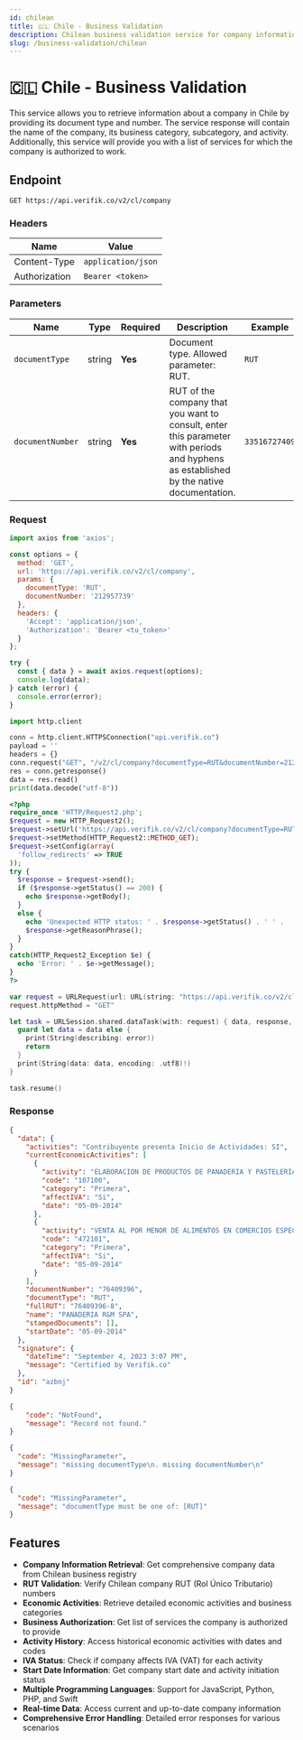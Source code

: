 ```yaml
---
id: chilean
title: 🇨🇱 Chile - Business Validation
description: Chilean business validation service for company information retrieval
slug: /business-validation/chilean
---
```



# 🇨🇱 Chile - Business Validation

This service allows you to retrieve information about a company in Chile by providing its document type and number. The service response will contain the name of the company, its business category, subcategory, and activity. Additionally, this service will provide you with a list of services for which the company is authorized to work.

## Endpoint

```
GET https://api.verifik.co/v2/cl/company
```

### Headers

| Name          | Value              |
| ------------- | ------------------ |
| Content-Type  | `application/json` |
| Authorization | `Bearer <token>`   |

### Parameters

| Name | Type | Required | Description | Example |
| ---- | ---- | -------- | ----------- | ------- |
| `documentType` | string | **Yes** | Document type. Allowed parameter: RUT. | `RUT` |
| `documentNumber` | string | **Yes** | RUT of the company that you want to consult, enter this parameter with periods and hyphens as established by the native documentation. | `33516727409` |

### Request

<Tabs>
  <TabItem value="javascript" label="JavaScript">

```javascript
import axios from 'axios';

const options = {
  method: 'GET',
  url: 'https://api.verifik.co/v2/cl/company',
  params: {
    documentType: 'RUT',
    documentNumber: '212957739'
  },
  headers: {
    'Accept': 'application/json',
    'Authorization': 'Bearer <tu_token>'
  }
};

try {
  const { data } = await axios.request(options);
  console.log(data);
} catch (error) {
  console.error(error);
}
```

  </TabItem>
  <TabItem value="python" label="Python">

```python
import http.client

conn = http.client.HTTPSConnection("api.verifik.co")
payload = ''
headers = {}
conn.request("GET", "/v2/cl/company?documentType=RUT&documentNumber=212957739", payload, headers)
res = conn.getresponse()
data = res.read()
print(data.decode("utf-8"))
```

  </TabItem>
  <TabItem value="php" label="PHP">

```php
<?php
require_once 'HTTP/Request2.php';
$request = new HTTP_Request2();
$request->setUrl('https://api.verifik.co/v2/cl/company?documentType=RUT&documentNumber=212957739');
$request->setMethod(HTTP_Request2::METHOD_GET);
$request->setConfig(array(
  'follow_redirects' => TRUE
));
try {
  $response = $request->send();
  if ($response->getStatus() == 200) {
    echo $response->getBody();
  }
  else {
    echo 'Unexpected HTTP status: ' . $response->getStatus() . ' ' .
    $response->getReasonPhrase();
  }
}
catch(HTTP_Request2_Exception $e) {
  echo 'Error: ' . $e->getMessage();
}
?>
```

  </TabItem>
  <TabItem value="swift" label="Swift">

```swift
var request = URLRequest(url: URL(string: "https://api.verifik.co/v2/cl/company?documentType=RUT&documentNumber=212957739")!,timeoutInterval: Double.infinity)
request.httpMethod = "GET"

let task = URLSession.shared.dataTask(with: request) { data, response, error in 
  guard let data = data else {
    print(String(describing: error))
    return
  }
  print(String(data: data, encoding: .utf8)!)
}

task.resume()
```

  </TabItem>
</Tabs>

### Response

<Tabs>
  <TabItem value="200" label="200">

```json
{
  "data": {
    "activities": "Contribuyente presenta Inicio de Actividades: SI",
    "currentEconomicActivities": [
      {
        "activity": "ELABORACION DE PRODUCTOS DE PANADERIA Y PASTELERIA",
        "code": "107100",
        "category": "Primera",
        "affectIVA": "Si",
        "date": "05-09-2014"
      },
      {
        "activity": "VENTA AL POR MENOR DE ALIMENTOS EN COMERCIOS ESPECIALIZADOS (ALMACENES",
        "code": "472101",
        "category": "Primera",
        "affectIVA": "Si",
        "date": "05-09-2014"
      }
    ],
    "documentNumber": "76409396",
    "documentType": "RUT",
    "fullRUT": "76409396-8",
    "name": "PANADERIA R&M SPA",
    "stampedDocuments": [],
    "startDate": "05-09-2014"
  },
  "signature": {
    "dateTime": "September 4, 2023 3:07 PM",
    "message": "Certified by Verifik.co"
  },
  "id": "azbnj"
}
```

  </TabItem>
  <TabItem value="404" label="404">

```json
{
    "code": "NotFound",
    "message": "Record not found."
}
```

  </TabItem>
  <TabItem value="409" label="409">

```json
{
  "code": "MissingParameter",
  "message": "missing documentType\n. missing documentNumber\n"
}
```

  </TabItem>
  <TabItem value="409-validation" label="409 - Validation">

```json
{
  "code": "MissingParameter",
  "message": "documentType must be one of: [RUT]"
}
```

  </TabItem>
</Tabs>

## Features

- **Company Information Retrieval**: Get comprehensive company data from Chilean business registry
- **RUT Validation**: Verify Chilean company RUT (Rol Único Tributario) numbers
- **Economic Activities**: Retrieve detailed economic activities and business categories
- **Business Authorization**: Get list of services the company is authorized to provide
- **Activity History**: Access historical economic activities with dates and codes
- **IVA Status**: Check if company affects IVA (VAT) for each activity
- **Start Date Information**: Get company start date and activity initiation status
- **Multiple Programming Languages**: Support for JavaScript, Python, PHP, and Swift
- **Real-time Data**: Access current and up-to-date company information
- **Comprehensive Error Handling**: Detailed error responses for various scenarios
